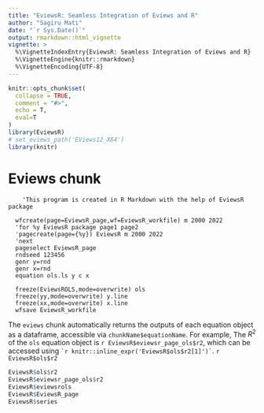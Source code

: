 ```yaml
---
title: "EviewsR: Seamless Integration of Eviews and R"
author: "Sagiru Mati"
date: "`r Sys.Date()`"
output: rmarkdown::html_vignette
vignette: >
  %\VignetteIndexEntry{EviewsR: Seamless Integration of Eviews and R}
  %\VignetteEngine{knitr::rmarkdown}
  %\VignetteEncoding{UTF-8}
---
```


```r
knitr::opts_chunk$set(
  collapse = TRUE,
  comment = "#>", 
  echo = T,
  eval=T
)
library(EviewsR)
# set_eviews_path('EViews12_X64')
library(knitr)
```


# Eviews chunk


```eviews
    'This program is created in R Markdown with the help of EviewsR package
  
  wfcreate(page=EviewsR_page,wf=EviewsR_workfile) m 2000 2022
  'for %y EviewsR package page1 page2
  'pagecreate(page={%y}) EviewsR m 2000 2022
  'next
  pageselect EviewsR_page
  rndseed 123456
  genr y=rnd
  genr x=rnd
  equation ols.ls y c x

  freeze(EviewsROLS,mode=overwrite) ols
  freeze(yy,mode=overwrite) y.line
  freeze(xx,mode=overwrite) x.line
  wfsave EviewsR_workfile

```


The `eviews` chunk automatically returns the outputs of each equation object as a dataframe, accessible via `chunkName$equationName`. For example, The $R^2$ of the `ols` equation object is `r EviewsR$eviewsr_page_ols$r2`, which can be accessed using `` `r knitr::inline_expr('EviewsR$ols$r2[1]')` ``. `r EviewsR$ols$r2`

```r
EviewsR$ols$r2
EviewsR$eviewsr_page_ols$r2
EviewsR$eviewsrols
EviewsR$EviewsR_page
EviewsR$series
```
